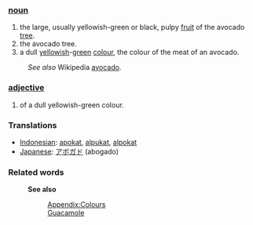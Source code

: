===[[noun]]===
#the large, usually yellowish-green or black, pulpy [[fruit]] of the avocado [[tree]].
#the avocado tree.
#a dull [[yellow]]ish-[[green]] [[color|colour]], the colour of the meat of an avocado.
:''See also'' Wikipedia [[w:avocado|avocado]].

===[[adjective]]===
#of a dull yellowish-green colour.

=== Translations ===
*[[Indonesian]]: [[apokat]], [[alpukat]], [[alpokat]]
*[[Japanese]]: [[アボガド]] (abogado)

===Related words===
:'''See also''' 
::[[Wiktionary_Appendix:Colours|Appendix:Colours]]
::[[Guacamole]]